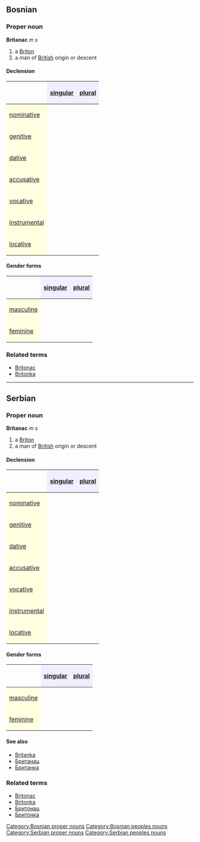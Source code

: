 ==Bosnian==
===Proper noun===
'''Britanac''' ''m s''
#a [[Briton]]
#a man of [[British]] origin or descent
====Declension====
{| border="1" cellpadding="4" cellspacing="0"
!
! style="background-color: #EFEFFF" align="center"|[[singular]]
! style="background-color: #EFEFFF" align="center"|[[plural]]
|-
! style="background-color: #FFFFE0" align="left"|[[nominative case|nominative]]
| align="center"|{{Unicode|Britanac}}
| align="center"|{{Unicode|Britanci}}
|-
! style="background-color: #FFFFE0" align="left"|[[genitive case|genitive]]
| align="center"|{{Unicode|Britanca}}
| align="center"|{{Unicode|Britanaca}}
|-
! style="background-color: #FFFFE0" align="left"|[[dative case|dative]]
| align="center"|{{Unicode|Britancu}}
| align="center"|{{Unicode|Britancima}}
|-
! style="background-color: #FFFFE0" align="left"|[[accusative case|accusative]]
| align="center"|{{Unicode|Britanca}}
| align="center"|{{Unicode|Britance}}
|-
! style="background-color: #FFFFE0" align="left"|[[vocative case|vocative]]
| align="center"|{{Unicode|Britanac}}
| align="center"|{{Unicode|Britanci}}
|-
! style="background-color: #FFFFE0" align="left"|[[instrumental case|instrumental]]
| align="center"|{{Unicode|Britancem}}
| align="center"|{{Unicode|Britancima}}
|-
! style="background-color: #FFFFE0" align="left"|[[locative case|locative]]
| align="center"|{{Unicode|Britancu}}
| align="center"|{{Unicode|Britancima}}
|}
====Gender forms====
{| border="1" cellpadding="4" cellspacing="0"
!
! style="background-color: #EFEFFF" align="center"|[[singular]]
! style="background-color: #EFEFFF" align="center"|[[plural]]
|-
! style="background-color: #FFFFE0" align="left"|[[masculine]]
| align="center"|{{Unicode|Britanac}}
| align="center"|{{Unicode|Britanci}}
|-
! style="background-color: #FFFFE0" align="left"|[[feminine]]
| align="center"|{{Unicode|Britanka}}
| align="center"|{{Unicode|Britanke}}
|}
===Related terms===
*[[Britonac]]
*[[Britonka]]
[[Category:Bosnian proper nouns]]
[[Category:Bosnian peoples nouns]]
----
==Serbian==
===Proper noun===
'''Britanac''' ''m s''
#a [[Briton]]
#a man of [[British]] origin or descent
====Declension====
{| border="1" cellpadding="4" cellspacing="0"
!
! style="background-color: #EFEFFF" align="center"|[[singular]]
! style="background-color: #EFEFFF" align="center"|[[plural]]
|-
! style="background-color: #FFFFE0" align="left"|[[nominative case|nominative]]
| align="center"|{{Unicode|Britanac}}
| align="center"|{{Unicode|Britanci}}
|-
! style="background-color: #FFFFE0" align="left"|[[genitive case|genitive]]
| align="center"|{{Unicode|Britanca}}
| align="center"|{{Unicode|Britanaca}}
|-
! style="background-color: #FFFFE0" align="left"|[[dative case|dative]]
| align="center"|{{Unicode|Britancu}}
| align="center"|{{Unicode|Britancima}}
|-
! style="background-color: #FFFFE0" align="left"|[[accusative case|accusative]]
| align="center"|{{Unicode|Britanca}}
| align="center"|{{Unicode|Britance}}
|-
! style="background-color: #FFFFE0" align="left"|[[vocative case|vocative]]
| align="center"|{{Unicode|Britanac}}
| align="center"|{{Unicode|Britanci}}
|-
! style="background-color: #FFFFE0" align="left"|[[instrumental case|instrumental]]
| align="center"|{{Unicode|Britancem}}
| align="center"|{{Unicode|Britancima}}
|-
! style="background-color: #FFFFE0" align="left"|[[locative case|locative]]
| align="center"|{{Unicode|Britancu}}
| align="center"|{{Unicode|Britancima}}
|}
====Gender forms====
{| border="1" cellpadding="4" cellspacing="0"
!
! style="background-color: #EFEFFF" align="center"|[[singular]]
! style="background-color: #EFEFFF" align="center"|[[plural]]
|-
! style="background-color: #FFFFE0" align="left"|[[masculine]]
| align="center"|{{Unicode|Britanac}}
| align="center"|{{Unicode|Britanci}}
|-
! style="background-color: #FFFFE0" align="left"|[[feminine]]
| align="center"|{{Unicode|Britanka}}
| align="center"|{{Unicode|Britanke}}
|}
====See also====
*[[Britanka]]
*[[Британац]]
*[[Британка]]
===Related terms===
*[[Britonac]]
*[[Britonka]]
*[[Бритонац]]
*[[Бритонка]]
[[Category:Serbian proper nouns]]
[[Category:Serbian peoples nouns]]